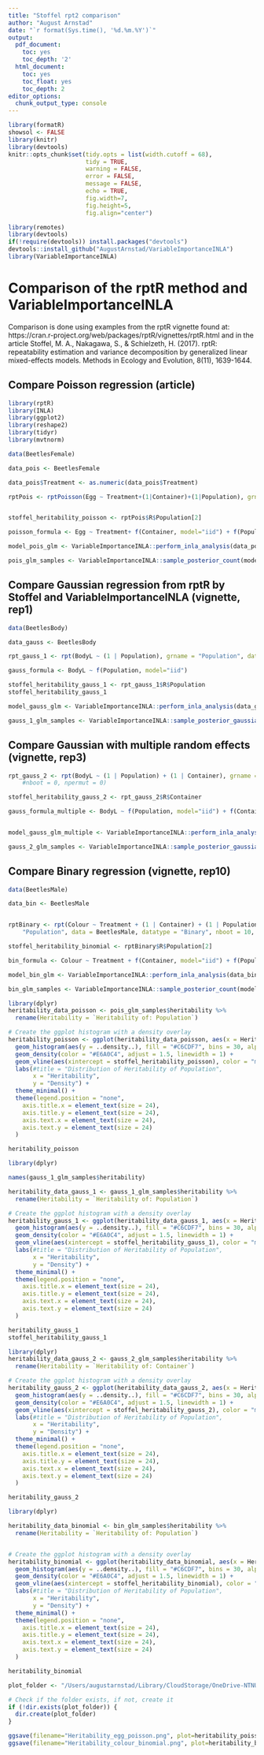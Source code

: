 ```yaml
---
title: "Stoffel rpt2 comparison"
author: "August Arnstad"
date: "`r format(Sys.time(), '%d.%m.%Y')`"
output:
  pdf_document:
    toc: yes
    toc_depth: '2'
  html_document:
    toc: yes
    toc_float: yes
    toc_depth: 2
editor_options: 
  chunk_output_type: console
---
```


```r
library(formatR)
showsol <- FALSE
library(knitr)
library(devtools)
knitr::opts_chunk$set(tidy.opts = list(width.cutoff = 68), 
                      tidy = TRUE, 
                      warning = FALSE, 
                      error = FALSE, 
                      message = FALSE, 
                      echo = TRUE, 
                      fig.width=7, 
                      fig.height=5, 
                      fig.align="center")

library(remotes)
library(devtools)
if(!require(devtools)) install.packages("devtools")
devtools::install_github("AugustArnstad/VariableImportanceINLA")
library(VariableImportanceINLA)
```

# Comparison of the rptR method and VariableImportanceINLA
Comparison is done using examples from the rptR vignette found at:
https://cran.r-project.org/web/packages/rptR/vignettes/rptR.html
and in the article
Stoffel, M. A., Nakagawa, S., & Schielzeth, H. (2017). rptR: repeatability estimation and variance decomposition by generalized linear mixed-effects models. Methods in Ecology and Evolution, 8(11), 1639-1644.


## Compare Poisson regression (article)

```r
library(rptR)
library(INLA)
library(ggplot2)
library(reshape2)
library(tidyr)
library(mvtnorm)

data(BeetlesFemale)

data_pois <- BeetlesFemale

data_pois$Treatment <- as.numeric(data_pois$Treatment)

rptPois <- rptPoisson(Egg ~ Treatment+(1|Container)+(1|Population), grname=c("Container", "Population"), data=data_pois, link="log", nboot=10)


stoffel_heritability_poisson <- rptPois$R$Population[2]

poisson_formula <- Egg ~ Treatment+ f(Container, model="iid") + f(Population, model="iid") 

model_pois_glm <- VariableImportanceINLA::perform_inla_analysis(data_pois, poisson_formula, family = "poisson", link_func = "log")

pois_glm_samples <- VariableImportanceINLA::sample_posterior_count(model_pois_glm, poisson_formula, data_pois, n_samp=1000, additive_param = "Population")

```


## Compare Gaussian regression from rptR by Stoffel and VariableImportanceINLA (vignette, rep1)

```r
data(BeetlesBody)

data_gauss <- BeetlesBody

rpt_gauss_1 <- rpt(BodyL ~ (1 | Population), grname = "Population", data = data_gauss, datatype = "Gaussian", nboot = 10)

gauss_formula <- BodyL ~ f(Population, model="iid")

stoffel_heritability_gauss_1 <- rpt_gauss_1$R$Population
stoffel_heritability_gauss_1

model_gauss_glm <- VariableImportanceINLA::perform_inla_analysis(data_gauss, gauss_formula, family = "gaussian")

gauss_1_glm_samples <- VariableImportanceINLA::sample_posterior_gaussian(model_gauss_glm, gauss_formula, data_gauss, n_samp=1000, additive_param = "Population")

```

## Compare Gaussian with multiple random effects (vignette, rep3)

```r
rpt_gauss_2 <- rpt(BodyL ~ (1 | Population) + (1 | Container), grname = c("Population", "Container"), data = data_gauss, datatype = "Gaussian", nboot = 10)
    #nboot = 0, npermut = 0)

stoffel_heritability_gauss_2 <- rpt_gauss_2$R$Container

gauss_formula_multiple <- BodyL ~ f(Population, model="iid") + f(Container, model="iid")


model_gauss_glm_multiple <- VariableImportanceINLA::perform_inla_analysis(data_gauss, gauss_formula_multiple, family = "gaussian")

gauss_2_glm_samples <- VariableImportanceINLA::sample_posterior_gaussian(model_gauss_glm_multiple, gauss_formula_multiple, data_gauss, n_samp=1000, additive_param = "Container")

```

## Compare Binary regression (vignette, rep10)

```r
data(BeetlesMale)

data_bin <- BeetlesMale


rptBinary <- rpt(Colour ~ Treatment + (1 | Container) + (1 | Population), grname =  
    "Population", data = BeetlesMale, datatype = "Binary", nboot = 10, npermut = 0)

stoffel_heritability_binomial <- rptBinary$R$Population[2]

bin_formula <- Colour ~ Treatment + f(Container, model="iid") + f(Population, model="iid")

model_bin_glm <- VariableImportanceINLA::perform_inla_analysis(data_bin, bin_formula, family = "binomial", link_func = "logit")

bin_glm_samples <- VariableImportanceINLA::sample_posterior_count(model_bin_glm, bin_formula, data_bin, n_samp=1000, additive_param = "Population")

```

```r
library(dplyr)
heritability_data_poisson <- pois_glm_samples$heritability %>%
  rename(Heritability = `Heritability of: Population`)

# Create the ggplot histogram with a density overlay
heritability_poisson <- ggplot(heritability_data_poisson, aes(x = Heritability)) +
  geom_histogram(aes(y = ..density..), fill = "#C6CDF7", bins = 30, alpha = 0.7) +
  geom_density(color = "#E6A0C4", adjust = 1.5, linewidth = 1) +
  geom_vline(aes(xintercept = stoffel_heritability_poisson), color = "magenta", linetype = "dashed", size = 1) +
  labs(#title = "Distribution of Heritability of Population", 
       x = "Heritability", 
       y = "Density") +
  theme_minimal() +
  theme(legend.position = "none",
    axis.title.x = element_text(size = 24),
    axis.title.y = element_text(size = 24),
    axis.text.x = element_text(size = 24),
    axis.text.y = element_text(size = 24)
  )

heritability_poisson

```

```r
library(dplyr)

names(gauss_1_glm_samples$heritability)

heritability_data_gauss_1 <- gauss_1_glm_samples$heritability %>%
  rename(Heritability = `Heritability of: Population`)

# Create the ggplot histogram with a density overlay
heritability_gauss_1 <- ggplot(heritability_data_gauss_1, aes(x = Heritability)) +
  geom_histogram(aes(y = ..density..), fill = "#C6CDF7", bins = 30, alpha = 0.7) +
  geom_density(color = "#E6A0C4", adjust = 1.5, linewidth = 1) +
  geom_vline(aes(xintercept = stoffel_heritability_gauss_1), color = "magenta", linetype = "dashed", size = 1) +
  labs(#title = "Distribution of Heritability of Population", 
       x = "Heritability", 
       y = "Density") +
  theme_minimal() + 
  theme(legend.position = "none",
    axis.title.x = element_text(size = 24),
    axis.title.y = element_text(size = 24),
    axis.text.x = element_text(size = 24),
    axis.text.y = element_text(size = 24)
  )

heritability_gauss_1
stoffel_heritability_gauss_1
```

```r
library(dplyr)
heritability_data_gauss_2 <- gauss_2_glm_samples$heritability %>%
  rename(Heritability = `Heritability of: Container`)

# Create the ggplot histogram with a density overlay
heritability_gauss_2 <- ggplot(heritability_data_gauss_2, aes(x = Heritability)) +
  geom_histogram(aes(y = ..density..), fill = "#C6CDF7", bins = 30, alpha = 0.7) +
  geom_density(color = "#E6A0C4", adjust = 1.5, linewidth = 1) +
  geom_vline(aes(xintercept = stoffel_heritability_gauss_2), color = "magenta", linetype = "dashed", size = 1) +
  labs(#title = "Distribution of Heritability of Population", 
       x = "Heritability", 
       y = "Density") +
  theme_minimal() + 
  theme(legend.position = "none",
    axis.title.x = element_text(size = 24),
    axis.title.y = element_text(size = 24),
    axis.text.x = element_text(size = 24),
    axis.text.y = element_text(size = 24)
  )

heritability_gauss_2

```


```r
library(dplyr)

heritability_data_binomial <- bin_glm_samples$heritability %>%
  rename(Heritability = `Heritability of: Population`)


# Create the ggplot histogram with a density overlay
heritability_binomial <- ggplot(heritability_data_binomial, aes(x = Heritability)) +
  geom_histogram(aes(y = ..density..), fill = "#C6CDF7", bins = 30, alpha = 0.7) +
  geom_density(color = "#E6A0C4", adjust = 1.5, linewidth = 1) +
  geom_vline(aes(xintercept = stoffel_heritability_binomial), color = "magenta", linetype = "dashed", size = 1) +
  labs(#title = "Distribution of Heritability of Population", 
       x = "Heritability", 
       y = "Density") +
  theme_minimal() +   
  theme(legend.position = "none",
    axis.title.x = element_text(size = 24),
    axis.title.y = element_text(size = 24),
    axis.text.x = element_text(size = 24),
    axis.text.y = element_text(size = 24)
  )

heritability_binomial
```


```r
plot_folder <- "/Users/augustarnstad/Library/CloudStorage/OneDrive-NTNU/Semester_10/Master/Latex/Figures/Stoffel Comparison"

# Check if the folder exists, if not, create it
if (!dir.exists(plot_folder)) {
  dir.create(plot_folder)
}

ggsave(filename="Heritability_egg_poisson.png", plot=heritability_poisson, path=plot_folder, width = 10, height = 6, dpi = 300)
ggsave(filename="Heritability_colour_binomial.png", plot=heritability_binomial, path=plot_folder, width = 10, height = 6, dpi = 300)


```
